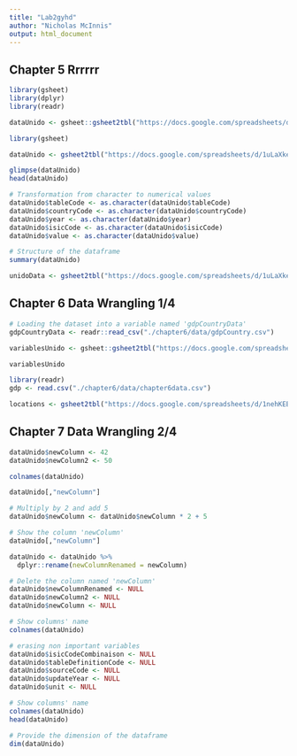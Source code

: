 ```yaml
---
title: "Lab2gyhd"
author: "Nicholas McInnis"
output: html_document
---
```


## Chapter 5 Rrrrrr

```r
library(gsheet)
library(dplyr)
library(readr)
```

```r
dataUnido <- gsheet::gsheet2tbl("https://docs.google.com/spreadsheets/d/1uLaXke-KPN28-ESPPoihk8TiXVWp5xuNGHW7w7yqLCc/edit#gid=416085055")
```

```r
library(gsheet)

dataUnido <- gsheet2tbl("https://docs.google.com/spreadsheets/d/1uLaXke-KPN28-ESPPoihk8TiXVWp5xuNGHW7w7yqLCc/edit#gid=416085055")
```

```r
glimpse(dataUnido)
head(dataUnido)
```


```r
# Transformation from character to numerical values
dataUnido$tableCode <- as.character(dataUnido$tableCode)
dataUnido$countryCode <- as.character(dataUnido$countryCode)
dataUnido$year <- as.character(dataUnido$year)
dataUnido$isicCode <- as.character(dataUnido$isicCode)
dataUnido$value <- as.character(dataUnido$value)

# Structure of the dataframe
summary(dataUnido)
```

```r
unidoData <- gsheet2tbl("https://docs.google.com/spreadsheets/d/1uLaXke-KPN28-ESPPoihk8TiXVWp5xuNGHW7w7yqLCc/edit#gid=416085055")
```
  
  
  
  
## Chapter 6 Data Wrangling 1/4

```r
# Loading the dataset into a variable named 'gdpCountryData'
gdpCountryData <- readr::read_csv("./chapter6/data/gdpCountry.csv")
```


```r
variablesUnido <- gsheet::gsheet2tbl("https://docs.google.com/spreadsheets/d/1JYiydgI9QEOKAStmtmrBTmGuGQ0bx1gnnarO4Db0MD8/edit#gid=919352283")

variablesUnido
```


```r
library(readr)
gdp <- read.csv("./chapter6/data/chapter6data.csv")

locations <- gsheet2tbl("https://docs.google.com/spreadsheets/d/1nehKEBKTQx11LZuo5ZJFKTVS0p5y1ysMPSOSX_m8dS8/edit?usp=sharing")

```

  
  
## Chapter 7 Data Wrangling 2/4

```r
dataUnido$newColumn <- 42
dataUnido$newColumn2 <- 50

colnames(dataUnido)

dataUnido[,"newColumn"]
```
```r
# Multiply by 2 and add 5
dataUnido$newColumn <- dataUnido$newColumn * 2 + 5

# Show the column 'newColumn'
dataUnido[,"newColumn"]
```

```r
dataUnido <- dataUnido %>% 
  dplyr::rename(newColumnRenamed = newColumn)

```


```r
# Delete the column named 'newColumn'
dataUnido$newColumnRenamed <- NULL
dataUnido$newColumn2 <- NULL
dataUnido$newColumn <- NULL

# Show columns' name
colnames(dataUnido)
```


```r
# erasing non important variables
dataUnido$isicCodeCombinaison <- NULL
dataUnido$tableDefinitionCode <- NULL
dataUnido$sourceCode <- NULL
dataUnido$updateYear <- NULL
dataUnido$unit <- NULL

# Show columns' name
colnames(dataUnido)
head(dataUnido)

# Provide the dimension of the dataframe
dim(dataUnido)
```


